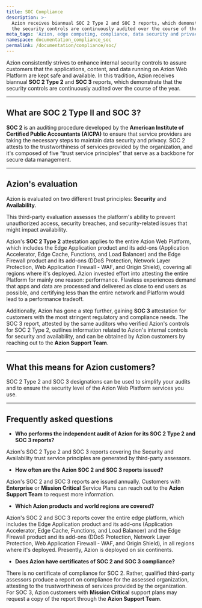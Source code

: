 ```yaml
---
title: SOC Compliance
description: >-
  Azion receives biannual SOC 2 Type 2 and SOC 3 reports, which demonstrate that
  the security controls are continuously audited over the course of the year.
meta_tags: 'Azion, edge computing, compliance, data security and privacy'
namespace: documentation_compliance_soc
permalink: /documentation/compliance/soc/
---
```


Azion consistently strives to enhance internal security controls to assure customers that the applications, content, and data running on Azion Web Platform are kept safe and available. In this tradition, Azion receives biannual **SOC 2 Type 2** and **SOC 3** reports, which demonstrate that the security controls are continuously audited over the course of the year.

---

## What are SOC 2 Type II and SOC 3?

**SOC 2** is an auditing procedure developed by the **American Institute of Certified Public Accountants (AICPA)** to ensure that service providers are taking the necessary steps to maintain data security and privacy. SOC 2 attests to the trustworthiness of services provided by the organization, and it's composed of five “trust service principles” that serve as a backbone for secure data management.

---

## Azion's evaluation

Azion is evaluated on two different trust principles: **Security** and **Availability**.

This third-party evaluation assesses the platform's ability to prevent unauthorized access, security breaches, and security-related issues that might impact availability.

Azion's **SOC 2 Type 2** attestation applies to the entire Azion Web Platform, which includes the Edge Application product and its add-ons (Application Accelerator, Edge Cache, Functions, and Load Balancer) and the Edge Firewall product and its add-ons (DDoS Protection, Network Layer Protection, Web Application Firewall - WAF, and Origin Shield), covering all regions where it's deployed. Azion invested effort into attesting the entire Platform for mainly one reason: performance. Flawless experiences demand that apps and data are processed and delivered as close to end users as possible, and certifying less than the entire network and Platform would lead to a performance tradeoff.

Additionally, Azion has gone a step further, gaining **SOC 3** attestation for customers with the most stringent regulatory and compliance needs. The SOC 3 report, attested by the same auditors who verified Azion's controls for SOC 2 Type 2, outlines information related to Azion's internal controls for security and availability, and can be obtained by Azion customers by reaching out to the **Azion Support Team**.

---

## What this means for Azion customers?

SOC 2 Type 2 and SOC 3 designations can be used to simplify your audits and to ensure the security level of the Azion Web Platform services you use.

---

## Frequently asked questions

- **Who performs the independent audit of Azion for its SOC 2 Type 2 and SOC 3 reports?**

Azion's SOC 2 Type 2 and SOC 3 reports covering the Security and Availability trust service principles are generated by third-party assessors.

- **How often are the Azion SOC 2 and SOC 3 reports issued?**

Azion's SOC 2 and SOC 3 reports are issued annually. Customers with **Enterprise** or **Mission Critical** Service Plans can reach out to the **Azion Support Team** to request more information.

- **Which Azion products and world regions are covered?**

Azion's SOC 2 and SOC 3 reports cover the entire edge platform, which includes the Edge Application product and its add-ons (Application Accelerator, Edge Cache, Functions, and Load Balancer) and the Edge Firewall product and its add-ons (DDoS Protection, Network Layer Protection, Web Application Firewall - WAF, and Origin Shield), in all regions where it's deployed. Presently, Azion is deployed on six continents.

- **Does Azion have certificates of SOC 2 and SOC 3 compliance?**

There is no certificate of compliance for SOC 2. Rather, qualified third-party assessors produce a report on compliance for the assessed organization, attesting to the trustworthiness of services provided by the organization. For SOC 3, Azion customers with **Mission Critical** support plans may request a copy of the report through the **Azion Support Team**.